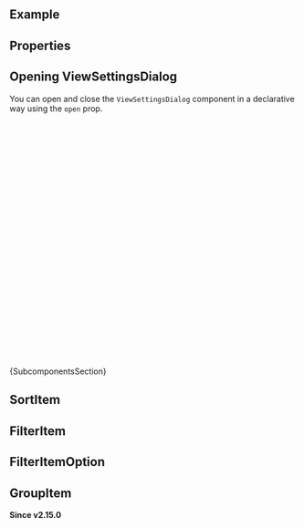 
<Meta of={ComponentStories} />

<DocsHeader of={ComponentStories} since="0.20.0" />

<br />

## Example

<Canvas of={ComponentStories.Default} />

## Properties

<ControlsWithNote of={ComponentStories.Default} />

## Opening ViewSettingsDialog

You can open and close the `ViewSettingsDialog` component in a declarative way using the `open` prop.

```jsx
const ViewSettingsDialogComponent = () => {
  const [showVSD, setShowVSD] = useState(false);
  return (
    <>
      <Button
        onClick={() => {
          setShowVSD(true);
        }}
      >
        Open ViewSettingsDialog
      </Button>
      <ViewSettingsDialog
        open={showVSD}
        onClose={() => {
          setShowVSD(false);
        }}
        sortItems={
          <>
            <SortItem text="Name" />
            <SortItem text="Position" />
            <SortItem text="Company" />
            <SortItem text="Department" />
          </>
        }
      />
    </>
  );
};
```

<Markdown>{SubcomponentsSection}</Markdown>

## SortItem

<Description of={SortItem} />
<ArgTypes exclude={excludePropsForAbstract} of={SortItem} />

## FilterItem

<Description of={FilterItem} />
<ArgTypes exclude={excludePropsForAbstract} of={FilterItem} />

## FilterItemOption

<Description of={FilterItemOption} />
<ArgTypes exclude={excludePropsForAbstract} of={FilterItemOption} />

## GroupItem

**Since v2.15.0**

<Description of={GroupItem} />
<ArgTypes exclude={excludePropsForAbstract} of={GroupItem} />

<Footer />
